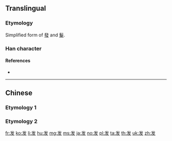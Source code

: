 {{character info/new}}
{{also|發|髮}}
==Translingual==
{{stroke order|type=animate}}
{{ja-forms|[[発]]/[[髪]]|[[发]]/[[发]]|[[發]]/[[髮]]|}}

===Etymology===
Simplified form of [[發]] and [[髮]].

===Han character===
{{Han char|rn=29|rad=又|as=03|sn=5|four=|canj=IVKE}}

====References====
* {{Han ref|kx=0165.271|hdz=10394.010|uh=53D1|ud=21457}}

----

==Chinese==

===Etymology 1===
{{zh-see|發}}

===Etymology 2===
{{zh-see|髮}}

[[fr:发]]
[[ko:发]]
[[li:发]]
[[hu:发]]
[[mg:发]]
[[ms:发]]
[[ja:发]]
[[no:发]]
[[pl:发]]
[[ta:发]]
[[th:发]]
[[uk:发]]
[[zh:发]]